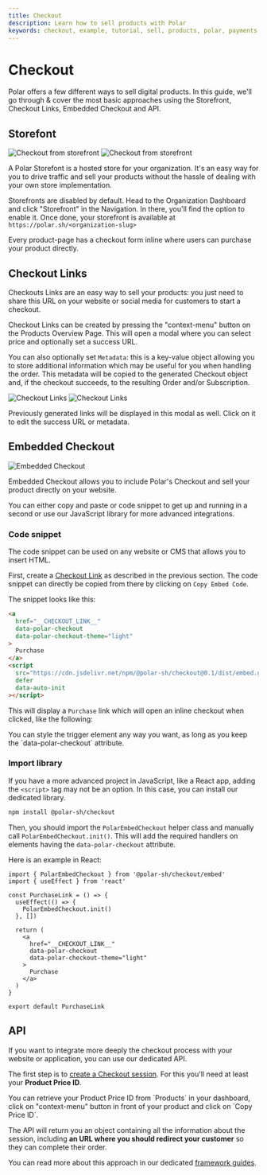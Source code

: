 ```yaml
---
title: Checkout
description: Learn how to sell products with Polar
keywords: checkout, example, tutorial, sell, products, polar, payments, storefront, embedded checkout, api
---
```



# Checkout

Polar offers a few different ways to sell digital products. In this guide, we'll go through & cover the most basic approaches using the Storefront, Checkout Links, Embedded Checkout and API.

## Storefont

![Checkout from storefront](./storefront.light.png)
![Checkout from storefront](./storefront.dark.png)

A Polar Storefont is a hosted store for your organization. It's an easy way for you to drive traffic and sell your products without the hassle of dealing with your own store implementation.

Storefronts are disabled by default. Head to the Organization Dashboard and click "Storefront" in the Navigation. In there, you'll find the option to enable it. Once done, your storefront is available at `https://polar.sh/<organization-slug>`

Every product-page has a checkout form inline where users can purchase your product directly.

## Checkout Links

Checkouts Links are an easy way to sell your products: you just need to share this URL on your website or social media for customers to start a checkout.

Checkout Links can be created by pressing the "context-menu" button on the Products Overview Page. This will open a modal where you can select price and optionally set a success URL.

You can also optionally set `Metadata`: this is a key-value object allowing you to store additional information which may be useful for you when handling the order. This metadata will be copied to the generated Checkout object and, if the checkout succeeds, to the resulting Order and/or Subscription.

![Checkout Links](./checkout_link.light.png)
![Checkout Links](./checkout_link.dark.png)

<Callout type="TIP">
  Previously generated links will be displayed in this modal as well. Click on
  it to edit the success URL or metadata.
</Callout>

## Embedded Checkout

![Embedded Checkout](./embedded_checkout.png)

Embedded Checkout allows you to include Polar's Checkout and sell your product directly on your website.

You can either copy and paste or code snippet to get up and running in a second or use our JavaScript library for more advanced integrations.

### Code snippet

The code snippet can be used on any website or CMS that allows you to insert HTML.

First, create a [Checkout Link](#checkout-links) as described in the previous section. The code snippet can directly be copied from there by clicking on `Copy Embed Code`.

The snippet looks like this:

```html
<a
  href="__CHECKOUT_LINK__"
  data-polar-checkout
  data-polar-checkout-theme="light"
>
  Purchase
</a>
<script
  src="https://cdn.jsdelivr.net/npm/@polar-sh/checkout@0.1/dist/embed.global.js"
  defer
  data-auto-init
></script>
```

This will display a `Purchase` link which will open an inline checkout when clicked, like the following: <CheckoutEmbedExample />

<Callout type="TIP">
  You can style the trigger element any way you want, as long as you keep the
  `data-polar-checkout` attribute.
</Callout>

### Import library

If you have a more advanced project in JavaScript, like a React app, adding the `<script>` tag may not be an option. In this case, you can install our dedicated library.

```bash
npm install @polar-sh/checkout
```

Then, you should import the `PolarEmbedCheckout` helper class and manually call `PolarEmbedCheckout.init()`. This will add the required handlers on elements having the `data-polar-checkout` attribute.

Here is an example in React:

```tsx
import { PolarEmbedCheckout } from '@polar-sh/checkout/embed'
import { useEffect } from 'react'

const PurchaseLink = () => {
  useEffect(() => {
    PolarEmbedCheckout.init()
  }, [])

  return (
    <a
      href="__CHECKOUT_LINK__"
      data-polar-checkout
      data-polar-checkout-theme="light"
    >
      Purchase
    </a>
  )
}

export default PurchaseLink
```

## API

If you want to integrate more deeply the checkout process with your website or application, you can use our dedicated API.

The first step is to [create a Checkout session](/docs/api/v1/checkouts/custom/post). For this you'll need at least your **Product Price ID**.

<Callout type="TIP">
  You can retrieve your Product Price ID from `Products` in your dashboard,
  click on "context-menu" button in front of your product and click on `Copy
  Price ID`.
</Callout>

The API will return you an object containing all the information about the session, including **an URL where you should redirect your customer** so they can complete their order.

You can read more about this approach in our dedicated [framework guides](/docs/developers/guides).
